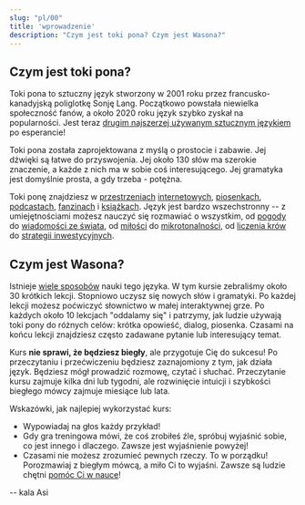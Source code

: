```yaml
---
slug: "pl/00"
title: 'wprowadzenie'
description: "Czym jest toki pona? Czym jest Wasona?"
---
```


## Czym jest toki pona?

Toki pona to sztuczny język stworzony w 2001 roku przez francusko-kanadyjską poliglotkę Sonję Lang. Początkowo powstała niewielka społeczność fanów, a około 2020 roku język szybko zyskał na popularności. Jest teraz [drugim najszerzej używanym sztucznym językiem](https://tokipona.org/conlang_communities) po esperancie!

Toki pona została zaprojektowana z myślą o prostocie i zabawie. Jej dźwięki są łatwe do przyswojenia. Jej około 130 słów ma szerokie znaczenie, a każde z nich ma w sobie coś interesującego. Jej gramatyka jest domyślnie prosta, a gdy trzeba - potężna.

Toki ponę znajdziesz w [przestrzeniach](https://discord.gg/ChC6qtVsSE) [internetowych](https://discord.gg/6zkugJFU4x), [piosenkach](https://www.youtube.com/playlist?list=PLeCE5N29ioyUbj_lvYm9IdGJnE2HPacVv), [podcastach](https://www.youtube.com/playlist?list=PLjOmpMyMxd8Qs2mAXcLk817tQy_AQj09u), [fanzinach](https://liputenpo.org/) i [książkach](https://tokipona.org/). Język jest bardzo wszechstronny -- z umiejętnościami możesz nauczyć się rozmawiać o wszystkim, od [pogody](https://www.youtube.com/watch?v=J4fCq1aEAxA) do [wiadomości ze świata](https://www.youtube.com/watch?v=ljZfGt7PDxk), od [miłości](https://www.youtube.com/watch?v=rr3ufODuIts) do [mikrotonalności](https://www.youtube.com/watch?v=fedFQIHREMo), od [liczenia krów](https://www.youtube.com/watch?v=xxClPfZDn-E) do [strategii inwestycyjnych](https://www.youtube.com/watch?v=JIOT3bRzAGI).

## Czym jest Wasona?

Istnieje [wiele sposobów](en/other-courses) nauki tego języka. W tym kursie zebraliśmy około 30 krótkich lekcji. Stopniowo uczysz się nowych słów i gramatyki. Po każdej lekcji możesz poćwiczyć słownictwo w małej interaktywnej grze. Po każdych około 10 lekcjach "oddalamy się" i patrzymy, jak ludzie używają toki pony do różnych celów: krótka opowieść, dialog, piosenka. Czasami na końcu lekcji znajdziesz często zadawane pytanie lub interesujący temat.

Kurs **nie sprawi, że będziesz biegły**, ale przygotuje Cię do sukcesu! Po przeczytaniu i przećwiczeniu będziesz zaznajomiony z tym, jak działa język. Będziesz mógł prowadzić rozmowę, czytać i słuchać. Przeczytanie kursu zajmuje kilka dni lub tygodni, ale rozwinięcie intuicji i szybkości biegłego mówcy zajmuje miesiące lub lata.

Wskazówki, jak najlepiej wykorzystać kurs:
* Wypowiadaj na głos każdy przykład!
* Gdy gra treningowa mówi, że coś zrobiłeś źle, spróbuj wyjaśnić sobie, co jest innego i dlaczego. Zawsze jest wyjaśnienie powyżej!
* Czasami nie możesz zrozumieć pewnych rzeczy. To w porządku! Porozmawiaj z biegłym mówcą, a miło Ci to wyjaśni. Zawsze są ludzie chętni [pomóc Ci w nauce](https://discord.gg/ChC6qtVsSE)!

-- kala Asi
